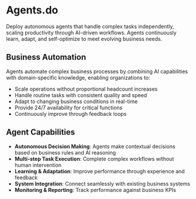 # Agents.do

Deploy autonomous agents that handle complex tasks independently, scaling productivity through AI-driven workflows. Agents continuously learn, adapt, and self-optimize to meet evolving business needs.

## Business Automation

Agents automate complex business processes by combining AI capabilities with domain-specific knowledge, enabling organizations to:

- Scale operations without proportional headcount increases
- Handle routine tasks with consistent quality and speed
- Adapt to changing business conditions in real-time
- Provide 24/7 availability for critical functions
- Continuously improve through feedback loops

## Agent Capabilities

- **Autonomous Decision Making**: Agents make contextual decisions based on business rules and AI reasoning
- **Multi-step Task Execution**: Complete complex workflows without human intervention
- **Learning & Adaptation**: Improve performance through experience and feedback
- **System Integration**: Connect seamlessly with existing business systems
- **Monitoring & Reporting**: Track performance against business KPIs
